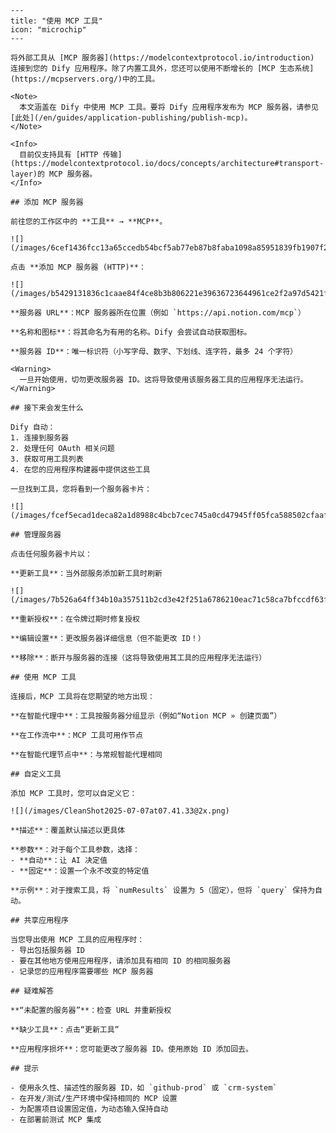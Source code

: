 ```mdx
---
title: "使用 MCP 工具"
icon: "microchip"
---

将外部工具从 [MCP 服务器](https://modelcontextprotocol.io/introduction) 连接到您的 Dify 应用程序。除了内置工具外，您还可以使用不断增长的 [MCP 生态系统](https://mcpservers.org/)中的工具。

<Note>
  本文涵盖在 Dify 中使用 MCP 工具。要将 Dify 应用程序发布为 MCP 服务器，请参见[此处](/en/guides/application-publishing/publish-mcp)。
</Note>

<Info>
  目前仅支持具有 [HTTP 传输](https://modelcontextprotocol.io/docs/concepts/architecture#transport-layer)的 MCP 服务器。
</Info>

## 添加 MCP 服务器

前往您的工作区中的 **工具** → **MCP**。

![](/images/6cef1436fcc13a65ccedb54bcf5ab77eb87b8faba1098a85951839fb1907f2d2.png)

点击 **添加 MCP 服务器 (HTTP)**：

![](/images/b5429131836c1caae84f4ce8b3b806221e39636723644961ce2f2a97d5421f16.png)

**服务器 URL**：MCP 服务器所在位置（例如 `https://api.notion.com/mcp`）

**名称和图标**：将其命名为有用的名称。Dify 会尝试自动获取图标。

**服务器 ID**：唯一标识符（小写字母、数字、下划线、连字符，最多 24 个字符）

<Warning>
  一旦开始使用，切勿更改服务器 ID。这将导致使用该服务器工具的应用程序无法运行。
</Warning>

## 接下来会发生什么

Dify 自动：
1. 连接到服务器
2. 处理任何 OAuth 相关问题
3. 获取可用工具列表
4. 在您的应用程序构建器中提供这些工具

一旦找到工具，您将看到一个服务器卡片：

![](/images/fcef5ecad1deca82a1d8988c4bcb7cec745a0cd47945ff05fca588502cfaafbc.png)

## 管理服务器

点击任何服务器卡片以：

**更新工具**：当外部服务添加新工具时刷新

![](/images/7b526a64ff34b10a357511b2cd3e42f251a6786210eac71c58ca7bfccdf63f0c.png)

**重新授权**：在令牌过期时修复授权

**编辑设置**：更改服务器详细信息（但不能更改 ID！）

**移除**：断开与服务器的连接（这将导致使用其工具的应用程序无法运行）

## 使用 MCP 工具

连接后，MCP 工具将在您期望的地方出现：

**在智能代理中**：工具按服务器分组显示（例如“Notion MCP » 创建页面”）

**在工作流中**：MCP 工具可用作节点

**在智能代理节点中**：与常规智能代理相同

## 自定义工具

添加 MCP 工具时，您可以自定义它：

![](/images/CleanShot2025-07-07at07.41.33@2x.png)

**描述**：覆盖默认描述以更具体

**参数**：对于每个工具参数，选择：
- **自动**：让 AI 决定值
- **固定**：设置一个永不改变的特定值

**示例**：对于搜索工具，将 `numResults` 设置为 5（固定），但将 `query` 保持为自动。

## 共享应用程序

当您导出使用 MCP 工具的应用程序时：
- 导出包括服务器 ID
- 要在其他地方使用应用程序，请添加具有相同 ID 的相同服务器
- 记录您的应用程序需要哪些 MCP 服务器

## 疑难解答

**“未配置的服务器”**：检查 URL 并重新授权

**缺少工具**：点击“更新工具”

**应用程序损坏**：您可能更改了服务器 ID。使用原始 ID 添加回去。

## 提示

- 使用永久性、描述性的服务器 ID，如 `github-prod` 或 `crm-system`
- 在开发/测试/生产环境中保持相同的 MCP 设置
- 为配置项目设置固定值，为动态输入保持自动
- 在部署前测试 MCP 集成
```